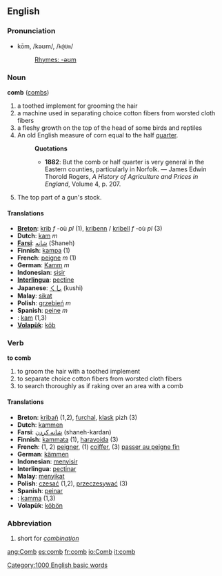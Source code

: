 ==English==
===Pronunciation===
*kōm, /kəʊm/, /<tt>k@Um</tt>/
*:[[Rhymes:English:-əʊm|Rhymes: -əʊm]]

=== Noun ===
'''comb''' ([[combs]])

# a toothed implement for grooming the hair
# a machine used in separating choice cotton fibers from worsted cloth fibers
# a fleshy growth on the top of the head of some birds and reptiles
# An old English measure of corn equal to the half [[quarter]].
#:'''Quotations'''
#:*'''1882''': But the comb or half quarter is very general in the Eastern counties, particularly in Norfolk. &mdash; James Edwin Thorold Rogers, ''A History of Agriculture and Prices in England'', Volume 4, p. 207.
#The top part of a gun's stock.

==== Translations ====
*'''[[Breton]]''': [[krib]] ''f'' -où ''pl'' (1), [[kribenn]] / [[kribell]] ''f'' -où ''pl'' (3)
*'''Dutch''': [[kam]] ''m''
*'''[[Farsi]]''': [[شانه]] (Shaneh)
*'''Finnish''': [[kampa]] (1)
*'''French''': [[peigne]] ''m'' (1)
*'''German''': [[Kamm]] ''m''
*'''Indonesian''': [[sisir]]
*'''[[Interlingua]]''': [[pectine]]
*'''Japanese''': [[くし]] (kushi)
*'''Malay''': [[sikat]]
*'''Polish''': [[grzebień]] ''m''
*'''Spanish''': [[peine]] ''m''
*'''{{sv}}''': [[kam]] (1,3)
*'''[[Volapük]]''': [[köb]]

===Verb===
'''to comb'''
# to groom the hair with a toothed implement
# to separate choice cotton fibers from worsted cloth fibers
# to search thoroughly as if raking over an area with a comb

==== Translations ====
*'''Breton''': [[kribañ]] (1,2), [[furchal]], [[klask]] pizh (3)
*'''Dutch''': [[kammen]]
*'''Farsi''': [[شانه کردن]] (shaneh-kardan)
*'''Finnish''': [[kammata]] (1), [[haravoida]] (3)
*'''French''': (1, 2) [[peigner]], (1) [[coiffer]], (3) [[passer au peigne fin]]
*'''German''': [[kämmen]]
*'''Indonesian''': [[sisir|menyisir]]
*'''Interlingua''': [[pectinar]]
*'''Malay''': [[sikat|menyikat]]
*'''Polish''': [[czesać]] (1,2), [[przeczesywać]] (3) 
*'''Spanish''': [[peinar]]
*'''{{sv}}''': [[kamma]] (1,3)
*'''Volapük''': [[köbön]]

===Abbreviation===
# short for ''[[combination]]''

[[Category:1000 English basic words]]

[[ang:Comb]]
[[es:comb]]
[[fr:comb]]
[[io:Comb]]
[[it:comb]]